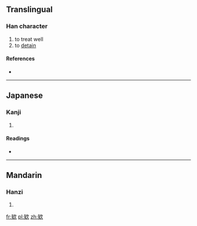 ==Translingual==

===Han character===
{{Han char|rn=76|rad=欠|as=07|sn=11|four=|canj=心大弓人 (PKNO)}}

# to treat well
# to [[detain]]

====References====
* {{Han ref|kx=0568.020|dkj=16085|dj=0956.150|hdz=32140.090|uh=6B35|ud=27445}}

----

==Japanese==

===Kanji===
{{ja-kanji|grade=|rs=欠07}}

# {{defn|Japanese|sort=欠07}}

====Readings====
* {{ja-readings|on=[[かん]] (kan)|kun=}}

----

==Mandarin==

===Hanzi===
{{cmn-hanzi|pin=[[kuǎn]] ([[kuan3]])|wg=k'uan<sup>3</sup>}}

# {{defn|Mandarin|sort=欠07}}

[[fr:欵]]
[[pl:欵]]
[[zh:欵]]